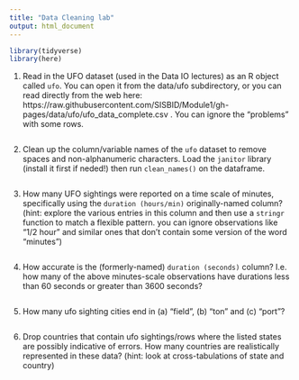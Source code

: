 ```yaml
---
title: "Data Cleaning lab"
output: html_document
---
```


```r
library(tidyverse)
library(here)
```


1. Read in the UFO dataset (used in the Data IO lectures) as an R object called `ufo`.
You can open it from the data/ufo subdirectory, or you can read directly from the web here: https://raw.githubusercontent.com/SISBID/Module1/gh-pages/data/ufo/ufo_data_complete.csv . 
You can ignore the "problems" with some rows. 

```r

```

2. Clean up the column/variable names of the `ufo` dataset to remove spaces and non-alphanumeric characters. Load the `janitor` library (install it first if neded!) then run `clean_names()` on the dataframe.  

```r

```

3. How many UFO sightings were reported on a time scale of minutes, specifically using the `duration (hours/min)` originally-named column? (hint: explore the various entries in this column and then use a `stringr` function to match a flexible pattern. you can ignore observations like "1/2 hour" and similar ones that don't contain some version of the word "minutes")

```r

```

4. How accurate is the (formerly-named) `duration (seconds)` column? I.e. how many of the above minutes-scale observations have durations less than 60 seconds or greater than 3600 seconds? 

```r

```

5. How many ufo sighting cities end in (a) "field", (b) "ton" and (c) "port"?


```r

```

6. Drop countries that contain ufo sightings/rows where the listed states are possibly indicative of errors. How many countries are realistically represented in these data? (hint: look at cross-tabulations of state and country)

```r

```
